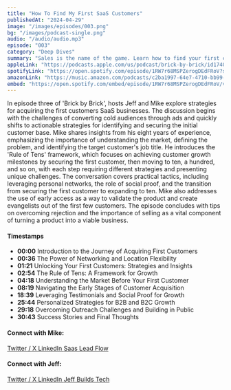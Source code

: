 ```yaml
---
title: "How To Find My First SaaS Customers"
publishedAt: "2024-04-29"
image: "/images/episodes/003.png"
bg: "/images/podcast-single.png"
audio: "/audio/audio.mp3"
episode: "003"
category: "Deep Dives"
summary: "Sales is the name of the game. Learn how to find your first customers so you can start selling your SaaS products."
appleLink: "https://podcasts.apple.com/us/podcast/brick-by-brick/id1740570090?i=1000653907919"
spotifyLink: "https://open.spotify.com/episode/1RW7r68MSPZerogDEdFRoV?si=f8c74ccbb32e4b17"
amazonLink: "https://music.amazon.com/podcasts/c2ba1997-64e7-4710-bb99-0523cf80aa74/episodes/5e5b3849-d6d1-43ed-806d-21b27c598552/brick-by-brick-how-to-find-my-first-saas-customers"
embed: "https://open.spotify.com/embed/episode/1RW7r68MSPZerogDEdFRoV/video?utm_source=generator"
---
```


In episode three of 'Brick by Brick', hosts Jeff and Mike explore strategies for acquiring the first customers SaaS businesses. The discussion begins with the challenges of converting cold audiences through ads and quickly shifts to actionable strategies for identifying and securing the initial customer base. Mike shares insights from his eight years of experience, emphasizing the importance of understanding the market, defining the problem, and identifying the target customer's job title. He introduces the 'Rule of Tens' framework, which focuses on achieving customer growth milestones by securing the first customer, then moving to ten, a hundred, and so on, with each step requiring different strategies and presenting unique challenges. The conversation covers practical tactics, including leveraging personal networks, the role of social proof, and the transition from securing the first customer to expanding to ten. Mike also addresses the use of early access as a way to validate the product and create evangelists out of the first few customers. The episode concludes with tips on overcoming rejection and the importance of selling as a vital component of turning a product into a viable business.

#### Timestamps

- **00:00** Introduction to the Journey of Acquiring First Customers
- **00:36** The Power of Networking and Location Flexibility
- **01:21** Unlocking Your First Customers: Strategies and Insights
- **02:54** The Rule of Tens: A Framework for Growth
- **04:18** Understanding the Market Before Your First Customer
- **08:19** Navigating the Early Stages of Customer Acquisition
- **18:39** Leveraging Testimonials and Social Proof for Growth
- **25:44** Personalized Strategies for B2B and B2C Growth
- **29:18** Overcoming Outreach Challenges and Building in Public
- **30:43** Success Stories and Final Thoughts

#### Connect with Mike:

<a href="https://twitter.com/MichaelScottBlu" target="_blank">
  Twitter / X
</a>

<a href="https://www.linkedin.com/in/michaelscottblumenthal/" target="_blank">
  LinkedIn
</a>

<a href="https://saasleadflow.io/" target="_blank">
  Saas Lead Flow
</a>

#### Connect with Jeff:

<a href="https://twitter.com/jeffbuildstech" target="_blank">
  Twitter / X
</a>

<a href="https://www.linkedin.com/in/jeff-jakinovich/" target="_blank">
  LinkedIn
</a>

<a href="https://jeffbuildstech.com/" target="_blank">
  Jeff Builds Tech
</a>
